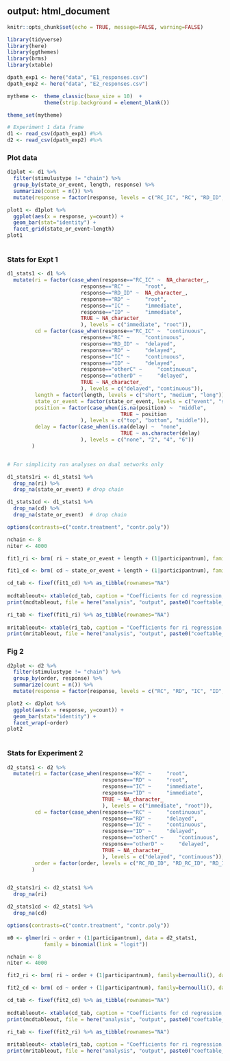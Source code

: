 output: html_document
---

```r
knitr::opts_chunk$set(echo = TRUE, message=FALSE, warning=FALSE)
```


```r
library(tidyverse)
library(here)
library(ggthemes)
library(brms)
library(xtable)
```


```r
dpath_exp1 <- here("data", "E1_responses.csv")
dpath_exp2 <- here("data", "E2_responses.csv")

mytheme <-  theme_classic(base_size = 10)  + 
            theme(strip.background = element_blank())

theme_set(mytheme)
```

```r

# Experiment 1 data frame 
d1 <- read_csv(dpath_exp1) #%>%
d2 <- read_csv(dpath_exp2) #%>%

```

### Plot data

```r

d1plot <- d1 %>% 
  filter(stimulustype != "chain") %>% 
  group_by(state_or_event, length, response) %>% 
  summarize(count = n()) %>% 
  mutate(response = factor(response, levels = c("RC_IC", "RC", "RD_ID", "RD", "IC", "other")))

plot1 <- d1plot %>% 
  ggplot(aes(x = response, y=count)) +
  geom_bar(stat="identity") +
  facet_grid(state_or_event~length)
plot1
  
```


### Stats for Expt 1


```r

d1_stats1 <- d1 %>% 
  mutate(ri = factor(case_when(response=="RC_IC" ~  NA_character_,
                        response=="RC" ~     "root",
                        response=="RD_ID" ~  NA_character_,
                        response=="RD" ~     "root",
                        response=="IC" ~     "immediate",
                        response=="ID" ~     "immediate",
                        TRUE ~ NA_character_ 
                        ), levels = c("immediate", "root")),
         cd = factor(case_when(response=="RC_IC" ~  "continuous",
                        response=="RC" ~     "continuous",
                        response=="RD_ID" ~  "delayed",
                        response=="RD" ~     "delayed",
                        response=="IC" ~     "continuous",
                        response=="ID" ~     "delayed",
                        response=="otherC" ~     "continuous",
                        response=="otherD" ~     "delayed",
                        TRUE ~ NA_character_ 
                        ), levels = c("delayed", "continuous")),
         length = factor(length, levels = c("short", "medium", "long")),
         state_or_event = factor(state_or_event, levels = c("event", "state")),
         position = factor(case_when(is.na(position) ~  "middle",
                                     TRUE ~ position
                        ), levels = c("top", "bottom", "middle")),
         delay = factor(case_when(is.na(delay) ~  "none",
                                     TRUE ~ as.character(delay) 
                        ), levels = c("none", "2", "4", "6"))
        )


# For simplicity run analyses on dual networks only

d1_stats1ri <- d1_stats1 %>% 
  drop_na(ri) %>% 
  drop_na(state_or_event) # drop chain

d1_stats1cd <- d1_stats1 %>% 
  drop_na(cd) %>% 
  drop_na(state_or_event)  # drop chain

options(contrasts=c("contr.treatment", "contr.poly"))

nchain <- 8 
niter <- 4000 

fit1_ri <- brm( ri ~ state_or_event + length + (1|participantnum), family=bernoulli(), data = d1_stats1ri, chains = nchain, iter = niter, control = list(adapt_delta = 0.99) )

fit1_cd <- brm( cd ~ state_or_event + length + (1|participantnum), family=bernoulli(), data = d1_stats1cd,  chains = nchain, iter = niter )

cd_tab <- fixef(fit1_cd) %>% as_tibble(rownames="NA") 
 
mcdtableout<- xtable(cd_tab, caption = "Coefficients for cd regression, Expt 1" )
print(mcdtableout, file = here("analysis", "output", paste0("coeftable_cd_exp1.tex")))

ri_tab <- fixef(fit1_ri) %>% as_tibble(rownames="NA") 
 
mritableout<- xtable(ri_tab, caption = "Coefficients for ri regression, Expt 1" )
print(mritableout, file = here("analysis", "output", paste0("coeftable_ri_exp1.tex")), include.rownames = FALSE)

```

### Fig 2
```r

d2plot <- d2 %>% 
  filter(stimulustype != "chain") %>% 
  group_by(order, response) %>% 
  summarize(count = n()) %>% 
  mutate(response = factor(response, levels = c("RC", "RD", "IC", "ID", "other")))

plot2 <- d2plot %>% 
  ggplot(aes(x = response, y=count)) +
  geom_bar(stat="identity") +
  facet_wrap(~order)
plot2
  
```

### Stats for Experiment 2

```r

d2_stats1 <- d2 %>% 
  mutate(ri = factor(case_when(response=="RC" ~     "root",
                               response=="RD" ~     "root",
                               response=="IC" ~     "immediate",
                               response=="ID" ~     "immediate",
                               TRUE ~ NA_character_ 
                               ), levels = c("immediate", "root")),
         cd = factor(case_when(response=="RC" ~     "continuous",
                               response=="RD" ~     "delayed",
                               response=="IC" ~     "continuous",
                               response=="ID" ~     "delayed",
                               response=="otherC" ~     "continuous",
                               response=="otherD" ~     "delayed",
                               TRUE ~ NA_character_ 
                               ), levels = c("delayed", "continuous")),
         order = factor(order, levels = c("RC_RD_ID", "RD_RC_ID", "RD_ID_RC"))
        )


d2_stats1ri <- d2_stats1 %>% 
  drop_na(ri)

d2_stats1cd <- d2_stats1 %>% 
  drop_na(cd)

options(contrasts=c("contr.treatment", "contr.poly"))

m0 <- glmer(ri ~ order + (1|participantnum), data = d2_stats1, 
            family = binomial(link = "logit"))

nchain <- 8 
niter <- 4000 

fit2_ri <- brm( ri ~ order + (1|participantnum), family=bernoulli(), data = d2_stats1ri, chains = nchain, iter = niter )

fit2_cd <- brm( cd ~ order + (1|participantnum), family=bernoulli(), data = d2_stats1cd,  chains = nchain, iter = niter )

cd_tab <- fixef(fit2_cd) %>% as_tibble(rownames="NA") 
 
mcdtableout<- xtable(cd_tab, caption = "Coefficients for cd regression, Expt 2" )
print(mcdtableout, file = here("analysis", "output", paste0("coeftable_cd_exp2.tex")))

ri_tab <- fixef(fit2_ri) %>% as_tibble(rownames="NA") 
 
mritableout<- xtable(ri_tab, caption = "Coefficients for ri regression, Expt 2" )
print(mritableout, file = here("analysis", "output", paste0("coeftable_ri_exp2.tex")), include.rownames = FALSE)

```

